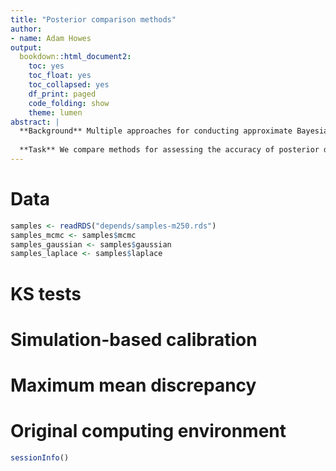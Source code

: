 ```yaml
---
title: "Posterior comparison methods"
author:
- name: Adam Howes
output:
  bookdown::html_document2:
    toc: yes
    toc_float: yes
    toc_collapsed: yes
    df_print: paged
    code_folding: show
    theme: lumen
abstract: |
  **Background** Multiple approaches for conducting approximate Bayesian inference exist.
  
  **Task** We compare methods for assessing the accuracy of posterior distribution. These methods include marginal KS tests, simulation based calibration and maximum mean discrepancy.
---
```


# Data

```r
samples <- readRDS("depends/samples-m250.rds")
samples_mcmc <- samples$mcmc
samples_gaussian <- samples$gaussian
samples_laplace <- samples$laplace
```

# KS tests

# Simulation-based calibration

# Maximum mean discrepancy

# Original computing environment

```r
sessionInfo()
```
